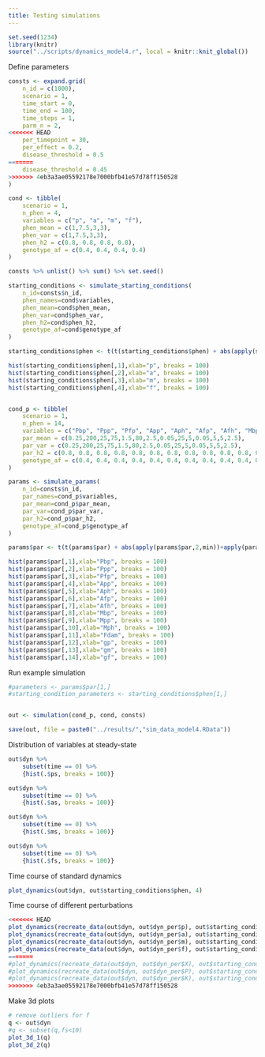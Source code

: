 ```yaml
---
title: Testing simulations
---
```


```r
set.seed(1234)
library(knitr)
source("../scripts/dynamics_model4.r", local = knitr::knit_global())
```

Define parameters

```r
consts <- expand.grid(
    n_id = c(1000),
    scenario = 1,
    time_start = 0,
    time_end = 100,
    time_steps = 1,
    parm_n = 2,
<<<<<<< HEAD
    per_timepoint = 30,
    per_effect = 0.2,
    disease_threshold = 0.5
=======
    disease_threshold = 0.45
>>>>>>> 4eb3a3ae05592178e7000bfb41e57d78ff150528
)

cond <- tibble(
    scenario = 1,
    n_phen = 4,
    variables = c("p", "a", "m", "f"),
    phen_mean = c(1,7.5,3,3),
    phen_var = c(1,7.5,3,3),
    phen_h2 = c(0.8, 0.8, 0.8, 0.8),
    genotype_af = c(0.4, 0.4, 0.4, 0.4)
)

consts %>% unlist() %>% sum() %>% set.seed()

starting_conditions <- simulate_starting_conditions(
    n_id=consts$n_id, 
    phen_names=cond$variables, 
    phen_mean=cond$phen_mean, 
    phen_var=cond$phen_var, 
    phen_h2=cond$phen_h2, 
    genotype_af=cond$genotype_af
)

starting_conditions$phen <- t(t(starting_conditions$phen) + abs(apply(starting_conditions$phen,2,min))+apply(starting_conditions$phen,2,max)*0.001)

hist(starting_conditions$phen[,1],xlab="p", breaks = 100) 
hist(starting_conditions$phen[,2],xlab="a", breaks = 100) 
hist(starting_conditions$phen[,3],xlab="m", breaks = 100) 
hist(starting_conditions$phen[,4],xlab="f", breaks = 100) 


cond_p <- tibble(
    scenario = 1,
    n_phen = 14,
    variables = c("Pbp", "Ppp", "Pfp", "App", "Aph", "Afp", "Afh", "Mbp", "Mpp", "Mph", "Fdam", "gp", "gm", "gf"),
    par_mean = c(0.25,200,25,75,1.5,80,2.5,0.05,25,5,0.05,5,5,2.5),
    par_var = c(0.25,200,25,75,1.5,80,2.5,0.05,25,5,0.05,5,5,2.5),
    par_h2 = c(0.8, 0.8, 0.8, 0.8, 0.8, 0.8, 0.8, 0.8, 0.8, 0.8, 0.8, 0.8, 0.8, 0.8),
    genotype_af = c(0.4, 0.4, 0.4, 0.4, 0.4, 0.4, 0.4, 0.4, 0.4, 0.4, 0.4, 0.4, 0.4, 0.4)
)

params <- simulate_params(
    n_id=consts$n_id, 
    par_names=cond_p$variables, 
    par_mean=cond_p$par_mean, 
    par_var=cond_p$par_var, 
    par_h2=cond_p$par_h2, 
    genotype_af=cond_p$genotype_af
)

params$par <- t(t(params$par) + abs(apply(params$par,2,min))+apply(params$par,2,max)*0.001)

hist(params$par[,1],xlab="Pbp", breaks = 100) 
hist(params$par[,2],xlab="Ppp", breaks = 100) 
hist(params$par[,3],xlab="Pfp", breaks = 100) 
hist(params$par[,4],xlab="App", breaks = 100) 
hist(params$par[,5],xlab="Aph", breaks = 100) 
hist(params$par[,6],xlab="Afp", breaks = 100) 
hist(params$par[,7],xlab="Afh", breaks = 100) 
hist(params$par[,8],xlab="Mbp", breaks = 100) 
hist(params$par[,9],xlab="Mpp", breaks = 100) 
hist(params$par[,10],xlab="Mph", breaks = 100) 
hist(params$par[,11],xlab="Fdam", breaks = 100) 
hist(params$par[,12],xlab="gp", breaks = 100)
hist(params$par[,13],xlab="gm", breaks = 100) 
hist(params$par[,14],xlab="gf", breaks = 100) 
```

Run example simulation

```r
#parameters <- params$par[1,]
#starting_condition_parameters <- starting_conditions$phen[1,]


out <- simulation(cond_p, cond, consts)

save(out, file = paste0("../results/","sim_data_model4.RData"))
```

Distribution of variables at steady-state

```r
out$dyn %>% 
    subset(time == 0) %>%
    {hist(.$ps, breaks = 100)}

out$dyn %>% 
    subset(time == 0) %>%
    {hist(.$as, breaks = 100)}

out$dyn %>% 
    subset(time == 0) %>%
    {hist(.$ms, breaks = 100)}

out$dyn %>% 
    subset(time == 0) %>%
    {hist(.$fs, breaks = 100)}
```

Time course of standard dynamics

```r
plot_dynamics(out$dyn, out$starting_conditions$phen, 4)
```

Time course of different perturbations

```r
<<<<<<< HEAD
plot_dynamics(recreate_data(out$dyn, out$dyn_per$p), out$starting_conditions$phen, 4)
plot_dynamics(recreate_data(out$dyn, out$dyn_per$a), out$starting_conditions$phen, 4)
plot_dynamics(recreate_data(out$dyn, out$dyn_per$m), out$starting_conditions$phen, 4)
plot_dynamics(recreate_data(out$dyn, out$dyn_per$f), out$starting_conditions$phen, 4)
=======
#plot_dynamics(recreate_data(out$dyn, out$dyn_per$X), out$starting_conditions$phen, 4)
#plot_dynamics(recreate_data(out$dyn, out$dyn_per$P), out$starting_conditions$phen, 4)
#plot_dynamics(recreate_data(out$dyn, out$dyn_per$K), out$starting_conditions$phen, 4)
>>>>>>> 4eb3a3ae05592178e7000bfb41e57d78ff150528
```

Make 3d plots

```r
# remove outliers for f
q <- out$dyn
#q <- subset(q,fs<10)
plot_3d_1(q)
plot_3d_2(q)
```

